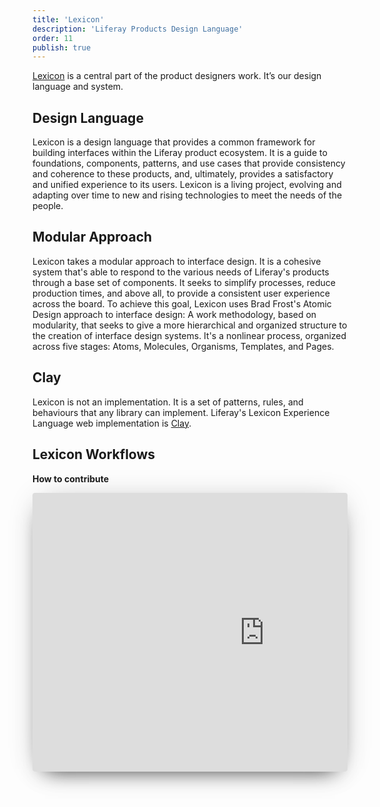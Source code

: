 ```yaml
---
title: 'Lexicon'
description: 'Liferay Products Design Language'
order: 11
publish: true
---
```


[Lexicon](/lexicon) is a central part of the product designers work. It’s our design language and system.

## Design Language

Lexicon is a design language that provides a common framework for building interfaces within the Liferay product ecosystem. It is a guide to foundations, components, patterns, and use cases that provide consistency and coherence to these products, and, ultimately, provides a satisfactory and unified experience to its users.
Lexicon is a living project, evolving and adapting over time to new and rising technologies to meet the needs of the people.

## Modular Approach

Lexicon takes a modular approach to interface design. It is a cohesive system that's able to respond to the various needs of Liferay's products through a base set of components. It seeks to simplify processes, reduce production times, and above all, to provide a consistent user experience across the board.
To achieve this goal, Lexicon uses Brad Frost's Atomic Design approach to interface design: A work methodology, based on modularity, that seeks to give a more hierarchical and organized structure to the creation of interface design systems. It's a nonlinear process, organized across five stages: Atoms, Molecules, Organisms, Templates, and Pages.


## Clay
Lexicon is not an implementation. It is a set of patterns, rules, and behaviours that any library can implement. Liferay's Lexicon Experience Language web implementation is [Clay](https://clayui.com/).


## Lexicon Workflows

**How to contribute**

<div style="height: 446px; margin-bottom: 2rem; overflow: hidden; margin-left: 0px; max-width: 816px; width: 100%; box-shadow: 0 0.2rem 3rem -1rem rgba(0, 0, 0, 0.3), 0 1rem 2rem -1.25rem rgba(0, 0, 0, 0.8); border-radius: 4px;">
	<iframe
		src="https://docs.google.com/presentation/d/e/2PACX-1vQg6keaD7zlUonkSYJNMJ7dF8Y8hA0QvnkrlIimtmpjNudUcEZo5qzCUGHC66EJeCWQRbwlDtPL0_3Z/embed?start=false&loop=false&delayms=3000"
		frameborder="0"
		width="742"
		height="447"
		allowfullscreen={true}
		mozallowfullscreen={true}
		webkitallowfullscreen={true}
	/>
</div>




